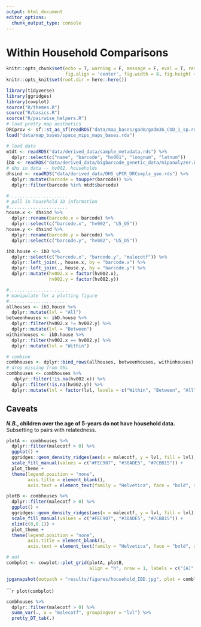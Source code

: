 ```yaml
---
output: html_document
editor_options: 
  chunk_output_type: console
---
```


# Within Household Comparisons

```r
knitr::opts_chunk$set(echo = T, warning = F, message = F, eval = T, results = 'hide',
                      fig.align = 'center', fig.width = 8, fig.height = 8)
knitr::opts_knit$set(root.dir = here::here())
```
```r
library(tidyverse)
library(ggridges)
library(cowplot)
source("R/themes.R")
source("R/basics.R")
source("R/pairwise_helpers.R")
# load pretty map aesthetics 
DRCprov <- sf::st_as_sf(readRDS("data/map_bases/gadm/gadm36_COD_1_sp.rds"))
load("data/map_bases/space_mips_maps_bases.rda")

# load data
mtdt <- readRDS("data/derived_data/sample_metadata.rds") %>% 
  dplyr::select(c("name", "barcode", "hv001", "longnum", "latnum"))
ibD <- readRDS("data/derived_data/bigbarcode_genetic_data/mipanalyzer.DRCibD.long.mtdt.rds")
# dhs in data -- hv002, households
dhsind <- readRDS("data/derived_data/DHS_qPCR_DRCsmpls_geo.rds") %>% 
  dplyr::mutate(barcode = toupper(barcode)) %>% 
  dplyr::filter(barcode %in% mtdt$barcode)

```


```r
#...................... 
# pull in household ID information
#......................
house.x <- dhsind %>% 
  dplyr::rename(barcode.x = barcode) %>% 
  dplyr::select(c("barcode.x", "hv002", "U5_O5"))
house.y <- dhsind %>% 
  dplyr::rename(barcode.y = barcode) %>% 
  dplyr::select(c("barcode.y", "hv002", "U5_O5"))

ibD.house <- ibD %>% 
  dplyr::select(c("barcode.x", "barcode.y", "malecotf")) %>% 
  dplyr::left_join(., house.x, by = "barcode.x") %>% 
  dplyr::left_join(., house.y, by = "barcode.y") %>% 
  dplyr::mutate(hv002.x = factor(hv002.x),
                hv002.y = factor(hv002.y))

#...................... 
# manipulate for a plotting figure
#......................
allhouses <- ibD.house %>% 
  dplyr::mutate(lvl = "All")
betweenhouses <- ibD.house %>% 
  dplyr::filter(hv002.x != hv002.y) %>% 
  dplyr::mutate(lvl = "Between")
withinhouses <- ibD.house %>% 
  dplyr::filter(hv002.x == hv002.y) %>% 
  dplyr::mutate(lvl = "Within")

# combine
combhouses <- dplyr::bind_rows(allhouses, betweenhouses, withinhouses)
# drop missing from O5s
combhouses <- combhouses %>% 
   dplyr::filter(!is.na(hv002.x)) %>%
  dplyr::filter(!is.na(hv002.y)) %>% 
  dplyr::mutate(lvl = factor(lvl, levels = c("Within", "Between", "All")))

```

## Caveats
**_N.B._, children over the age of 5-years do not have household data.**  
Subsetting to pairs with relatedness. 

```r
plotA <- combhouses %>% 
  dplyr::filter(malecotf > 0) %>% 
  ggplot() + 
  ggridges::geom_density_ridges(aes(x = malecotf, y = lvl, fill = lvl), color = "transparent") +
  scale_fill_manual(values = c("#FEC907", "#30ADE5", "#7CBB15")) +
  plot_theme + 
  theme(legend.position = "none",
        axis.title = element_blank(),
        axis.text = element_text(family = "Helvetica", face = "bold", size = 12))

plotB <- combhouses %>% 
  dplyr::filter(malecotf > 0) %>% 
  ggplot() + 
  ggridges::geom_density_ridges(aes(x = malecotf, y = lvl, fill = lvl), color = "transparent") +
  scale_fill_manual(values = c("#FEC907", "#30ADE5", "#7CBB15")) +
  xlim(c(0,0.1)) + 
  plot_theme + 
  theme(legend.position = "none",
        axis.title = element_blank(),
        axis.text = element_text(family = "Helvetica", face = "bold", size = 12))

# out
combplot <- cowplot::plot_grid(plotA, plotB, 
                               align = "h", nrow = 1, labels = c("(A)", "(B)"))

jpgsnapshot(outpath = "results/figures/household_IBD.jpg", plot = comblot)

```
``````r
plot(combplot)
```
```r

combhouses %>% 
  dplyr::filter(malecotf > 0) %>% 
  summ_var(., x = "malecotf", groupingvar = "lvl") %>% 
  pretty_DT_tab(.)

```
